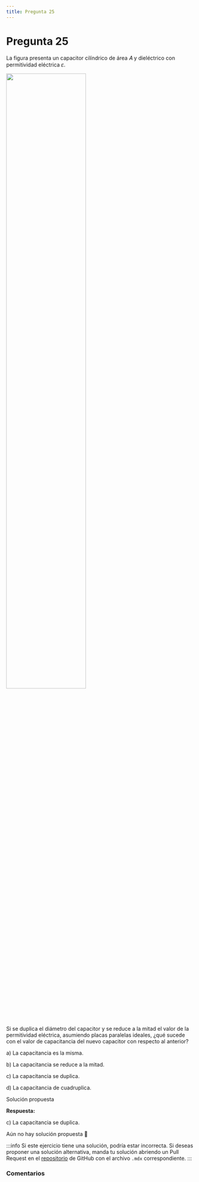```yaml
---
title: Pregunta 25
---
```



# Pregunta 25

La figura presenta un capacitor cilíndrico de área 𝐴 y dieléctrico con permitividad eléctrica 𝜀.

<Image
  src="science/electromagnetism/exercises/2025-2/p25/image.png"
  width="65%"
/>

Si se duplica el diámetro del capacitor y se reduce a la mitad el valor de la permitividad eléctrica,
asumiendo placas paralelas ideales, ¿qué sucede con el valor de capacitancia del nuevo capacitor
con respecto al anterior?

a) La capacitancia es la misma.

b) La capacitancia se reduce a la mitad.

c) La capacitancia se duplica.

d) La capacitancia de cuadruplica.

<MDXDetails>
<summary>Solución propuesta</summary>

<div className="exercise">

**Respuesta:**

c) La capacitancia se duplica.

Aún no hay solución propuesta 🥲
</div>

:::info
Si este ejercicio tiene una solución, podría estar incorrecta. Si deseas proponer una solución alternativa, manda tu solución abriendo
un Pull Request en el [repositorio](https://github.com/crow-rojas/apuntes-fundamentals/pulls) de GitHub con el archivo
`.mdx` correspondiente.
:::

</MDXDetails>

### Comentarios

<Disqus
  url="https://crow-rojas.github.io/apuntes-fundamentals/docs/mathematics/calculus-1-2-3/exercises/2019-2/p01"
  identifier="docs/mathematics/calculus-1-2-3/exercises/2019-2/p01"
  title="2019-2 Cálculo I, II y III - Pregunta 01"
/>
